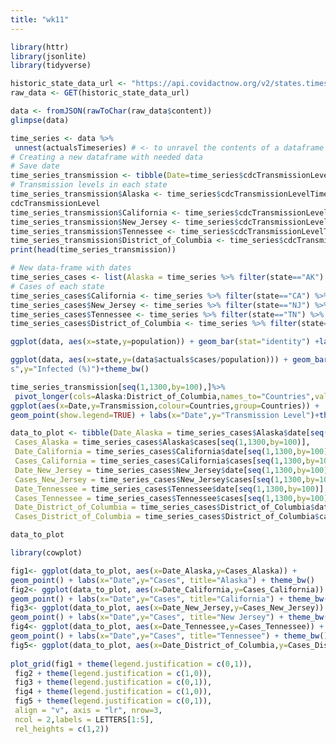 ---
title: "wk11"
---

```{r}
library(httr)
library(jsonlite)
library(tidyverse)
```

```{r}
historic_state_data_url <- "https://api.covidactnow.org/v2/states.timeseries.json?apiKey=94b720058a9642b4b179d3f902d1a1d7"
raw_data <- GET(historic_state_data_url)
```

```{r}
data <- fromJSON(rawToChar(raw_data$content))
glimpse(data)
```

```{r}
time_series <- data %>%
 unnest(actualsTimeseries) # <- to unravel the contents of a dataframe within a dataframe, use unnest
# Creating a new dataframe with needed data
# Save date
time_series_transmission <- tibble(Date=time_series$cdcTransmissionLevelTimeseries[[which(data$state=="CA")]]$date)
# Transmission levels in each state
time_series_transmission$Alaska <- time_series$cdcTransmissionLevelTimeseries[[which(data$state=="AK")]]$
cdcTransmissionLevel
time_series_transmission$California <- time_series$cdcTransmissionLevelTimeseries[[which(data$state=="CA")]]$cdcTransmissionLevel
time_series_transmission$New_Jersey <- time_series$cdcTransmissionLevelTimeseries[[which(data$state=="NJ")]]$cdcTransmissionLevel
time_series_transmission$Tennessee <- time_series$cdcTransmissionLevelTimeseries[[which(data$state=="TN")]]$cdcTransmissionLevel
time_series_transmission$District_of_Columbia <- time_series$cdcTransmissionLevelTimeseries[[which(data$state=="DC")]]$cdcTransmissionLevel
print(head(time_series_transmission))
```

```{r}
# New data-frame with dates
time_series_cases <- list(Alaska = time_series %>% filter(state=="AK") %>% select(date,cases))
# Cases of each state
time_series_cases$California <- time_series %>% filter(state=="CA") %>% select(date,cases)
time_series_cases$New_Jersey <- time_series %>% filter(state=="NJ") %>% select(date,cases)
time_series_cases$Tennessee <- time_series %>% filter(state=="TN") %>% select(date,cases)
time_series_cases$District_of_Columbia <- time_series %>% filter(state=="DC") %>% select(date,cases)
```

```{r}
ggplot(data, aes(x=state,y=population)) + geom_bar(stat="identity") +labs(x="States",y="Population") + theme_bw()
```

```{r}
ggplot(data, aes(x=state,y=(data$actuals$cases/population))) + geom_bar(stat="identity") + labs(x="State
s",y="Infected (%)")+theme_bw()
```

```{r}
time_series_transmission[seq(1,1300,by=100),]%>%
 pivot_longer(cols=Alaska:District_of_Columbia,names_to="Countries",values_to="Transmission") %>%
ggplot(aes(x=Date,y=Transmission,colour=Countries,group=Countries)) +
geom_point(show.legend=TRUE) + labs(x="Date",y="Transmission Level")+theme_bw()
```

```{r}
data_to_plot <- tibble(Date_Alaska = time_series_cases$Alaska$date[seq(1,1300,by=100)],
 Cases_Alaska = time_series_cases$Alaska$cases[seq(1,1300,by=100)],
 Date_California = time_series_cases$California$date[seq(1,1300,by=100)],
 Cases_California = time_series_cases$California$cases[seq(1,1300,by=100)],
 Date_New_Jersey = time_series_cases$New_Jersey$date[seq(1,1300,by=100)],
 Cases_New_Jersey = time_series_cases$New_Jersey$cases[seq(1,1300,by=100)],
 Date_Tennessee = time_series_cases$Tennessee$date[seq(1,1300,by=100)],
 Cases_Tennessee = time_series_cases$Tennessee$cases[seq(1,1300,by=100)],
 Date_District_of_Columbia = time_series_cases$District_of_Columbia$date[seq(1,1300,by=100)],
 Cases_District_of_Columbia = time_series_cases$District_of_Columbia$cases[seq(1,1300,by=100)])

data_to_plot
```

```{r}
library(cowplot)
```

```{r}
fig1<- ggplot(data_to_plot, aes(x=Date_Alaska,y=Cases_Alaska)) +
geom_point() + labs(x="Date",y="Cases", title="Alaska") + theme_bw()
fig2<- ggplot(data_to_plot, aes(x=Date_California,y=Cases_California)) +
geom_point() + labs(x="Date",y="Cases", title="California") + theme_bw()
fig3<- ggplot(data_to_plot, aes(x=Date_New_Jersey,y=Cases_New_Jersey)) +
geom_point() + labs(x="Date",y="Cases", title="New Jersey") + theme_bw()
fig4<- ggplot(data_to_plot, aes(x=Date_Tennessee,y=Cases_Tennessee)) +
geom_point() + labs(x="Date",y="Cases", title="Tennessee") + theme_bw()
fig5<- ggplot(data_to_plot, aes(x=Date_District_of_Columbia,y=Cases_District_of_Columbia)) + geom_point() + labs(x="Date",y="Cases", title="District of Columbia") + theme_bw()
  
plot_grid(fig1 + theme(legend.justification = c(0,1)),
 fig2 + theme(legend.justification = c(1,0)),
 fig3 + theme(legend.justification = c(0,1)),
 fig4 + theme(legend.justification = c(1,0)),
 fig5 + theme(legend.justification = c(0,1)),
 align = "v", axis = "lr", nrow=3,
 ncol = 2,labels = LETTERS[1:5],
 rel_heights = c(1,2))
```
